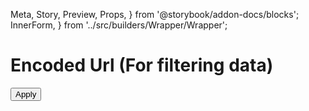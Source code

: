   Meta,
  Story,
  Preview,
  Props,
} from '@storybook/addon-docs/blocks';
  InnerForm,
} from '../src/builders/Wrapper/Wrapper';

<Meta title="Forms/Adapters" component={EncodedUrl} />

# Encoded Url (For filtering data)

<Preview>
  <Story name="Types">
    <LocationProvider search='?paymentOption=Visa&approved=exists(true)&currency.commons=in(CAD/USD%2C"EUR,GEL,HUF")&total%3C=100&total%3E=1500&email=mibberson%2Bdemo%403merge.ca&!hasLength.0'>
      <LocationDebugger>
        <EncodedUrl debug>
          <Field
            name="paymentOption"
            type="autocomplete"
            options={['Visa', 'Mastercard', 'PayPal']}
          />
          <Field
            name="paymentOption"
            type="checkset"
            options={['Visa', 'Mastercard', 'PayPal']}
          />
          <Field name="total" type="range" />
          <Field name="createdOn" type="dateRange" />
          <Field
            name="currency~commons"
            type="multiselect"
            options={asOptions(['CAD/USD', 'EUR,GEL,HUF'])}
          />
          <Field
            name="email"
            type="chips"
            options={['mibberson+demo@3merge.ca']}
          />
          <Field
            name="draft!"
            strict
            type="checkbox"
            checkedValue="isVisble"
          />
          <Has name="items" />
          <Exists name="approved" />
          <button type="submit">Apply</button>
        </EncodedUrl>
      </LocationDebugger>
    </LocationProvider>
  </Story>
</Preview>
